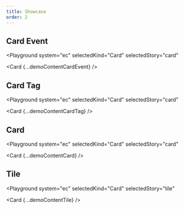 ```yaml
---
title: Showcase
order: 2
---
```




## Card Event

<Playground
  system="ec"
  selectedKind="Card"
  selectedStory="card"
>
  <Card {...demoContentCardEvent} />
</Playground>

## Card Tag

<Playground
  system="ec"
  selectedKind="Card"
  selectedStory="card"
>
  <Card {...demoContentCardTag} />
</Playground>

## Card

<Playground
  system="ec"
  selectedKind="Card"
  selectedStory="card"
>
  <Card {...demoContentCard} />
</Playground>

## Tile

<Playground
  system="ec"
  selectedKind="Card"
  selectedStory="tile"
>
  <Card {...demoContentTile} />
</Playground>
